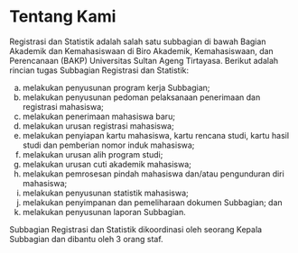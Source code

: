 # Tentang Kami {.unnumbered}

Registrasi dan Statistik adalah salah satu subbagian di bawah Bagian Akademik dan Kemahasiswaan di Biro Akademik, Kemahasiswaan, dan Perencanaan (BAKP) Universitas Sultan Ageng Tirtayasa. Berikut adalah rincian tugas Subbagian Registrasi dan Statistik:

a.  melakukan penyusunan program kerja Subbagian;
b.  melakukan penyusunan pedoman pelaksanaan penerimaan dan registrasi mahasiswa;
c.  melakukan penerimaan mahasiswa baru;
d.  melakukan urusan registrasi mahasiswa;
e.  melakukan penyiapan kartu mahasiswa, kartu rencana studi, kartu hasil studi dan pemberian nomor induk mahasiswa;
f.  melakukan urusan alih program studi;
g.  melakukan urusan cuti akademik mahasiswa;
h.  melakukan pemrosesan pindah mahasiswa dan/atau pengunduran diri mahasiswa;
i.  melakukan penyusunan statistik mahasiswa;
j.  melakukan penyimpanan dan pemeliharaan dokumen Subbagian; dan
k.  melakukan penyusunan laporan Subbagian.

Subbagian Registrasi dan Statistik dikoordinasi oleh seorang Kepala Subbagian dan dibantu oleh 3 orang staf.
